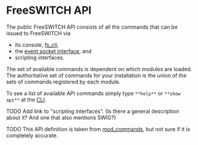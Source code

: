
# FreeSWITCH API 

 

The public FreeSWITCH API consists of all the commands that can be issued to FreeSWITCH via

* its console, [fs\_cli](../Client-and-Developer-Interfaces/1048948.mdx#or),
* the [event socket interface](Glossary_13173966.mdx#event-socket), and
* scripting interfaces.

The set of available commands is dependent on which modules are loaded. The authoritative set of commands for your installation is the union of the sets of commands registered by each module.

To see a list of available API commands simply type `**help**` or `**show api**` at the [CLI](../Client-and-Developer-Interfaces/1048948.mdx#or).

TODO Add link to "scripting interfaces". (Is there a general description about it? And one that also mentions SWIG?)

TODO This API definition is taken from [mod\_commands](../Modules/mod_commands_1966741.mdx#--), but not sure if it is completely accurate.

  

